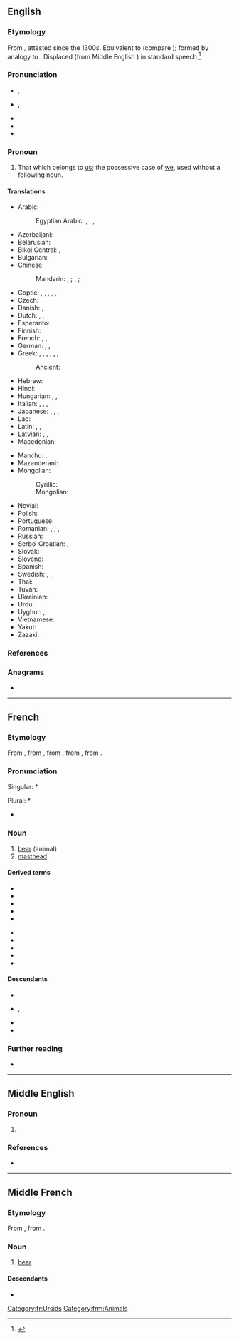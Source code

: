 ==English==

===Etymology===
From {{inh|en|enm|oures}}, attested since the 1300s. Equivalent to {{suffix|en|our|s}} (compare {{m|en|-'s}}); formed by analogy to {{m|en|his}}. Displaced {{m|en|ourn}} (from Middle English {{m|enm|ouren}}) in standard speech.<ref>{{R:Etymonline}}</ref>

===Pronunciation===
* {{a|GA}}, {{IPA|en|/ˈaʊɚz/|/ɑɹz/}}
* {{a|RP}}, {{IPA|en|/ˈaʊəz/|/ɑːz/}}
* {{audio|en|en-us-ours.ogg|Audio (US)}}
* {{rhymes|en|aʊə(ɹ)z|ɑː(ɹ)z}}
* {{rhymes|en|ɑː(ɹ)z}}

===Pronoun===
{{head|en|pronoun|cat2=possessive pronouns|cat3=first person pronouns}}

# That which belongs to [[us]]; the possessive case of [[we]], used without a following noun.

====Translations====
{{trans-top|that which belongs to us}}
* Arabic: {{t|ar|لَنَا|m}}
*: Egyptian Arabic: {{t|arz|لينا|tr=lina|sc=Arab}}, {{t|arz|بتعنا|m|tr=betaʿna|sc=Arab}}, {{t|arz|بتاعتنا|f|tr=betaʿetna|sc=Arab}}, {{t|arz|بتوعنا|p|tr=betuʿna|sc=Arab}}
* Azerbaijani: {{t|az|bizimki}}
* Belarusian: {{t|be|наш}}
* Bikol Central: {{t|bcl|sato}}, {{t|bcl|satuya}}
* Bulgarian: {{t+|bg|наш}}
* Chinese:
*: Mandarin: {{t+|cmn|我們|alt=我們的|sc=Hani}}, {{t+|cmn|我们|alt=我们的|tr=wǒmen de|sc=Hani}}; {{t|cmn|咱們的}}, {{t|cmn|咱们的|tr=zánmen de}}; {{t+|cmn|咱的|tr=zán de}}
* Coptic: {{t|cop|ⲫⲱⲛ|m}} {{qualifier|Bohairic}}, {{t|cop|ⲑⲱⲛ|f}} {{qualifier|Bohairic}}, {{t|cop|ⲛⲟⲩⲛ|p}} {{qualifier|Bohairic}}, {{t|cop|ⲡⲱⲛ|m}} {{qualifier|Sahidic}}, {{t|cop|ⲧⲱⲛ|f}} {{qualifier|Sahidic}}, {{t|cop|ⲛⲟⲩⲛ|p}} {{qualifier|Sahidic}}
* Czech: {{t+|cs|náš|m}}
* Danish: {{t+|da|vores}}, {{t+|da|vor}}
* Dutch: {{t|nl|het onze}}, {{t|nl|de onze}}, {{t|nl|die van ons}}
* Esperanto: {{t|eo|la nia}}
* Finnish: {{t+|fi|meidän}}
* French: {{t+|fr|nôtre|m|alt=le nôtre}}, {{t+|fr|nôtre|f|alt=la nôtre}}, {{t+|fr|nôtres|m-p|f-p|alt=les nôtres}}
* German: {{t+|de|unserer|m}}, {{t+|de|unsere|f|p}}, {{t+|de|unseres|n}}
* Greek: {{t+|el|δικός|alt=δικός μας|m}}, {{t|el|δικιά|alt=δικιά μας|f}}, {{t+|el|δική|alt=δική μας|f}}, {{t+|el|δικό|alt=δικό μας|n}}, {{t+|el|δικοί|alt=δικοί μας|m-p}}, {{t+|el|δικές|alt=δικές μας|f-p}}, {{t+|el|δικά|alt=δικά μας|n-p}}
*: Ancient: {{qual|article and possessive adjective in appropriate gender and number}} {{t|grc|[[ὁ]] [[ἡμέτερος]]}}
* Hebrew: {{t|he|שלנו|tr=shelánu|sc=Hebr}}
* Hindi: {{t+|hi|हमारा}}
* Hungarian: {{t+|hu|mienk}}, {{t+|hu|miénk}}, {{t+|hu|mieink}}
* Italian: {{t|it|il nostro|m}}, {{t|it|la nostra|f}}, {{t|it|i nostri|m-p}}, {{t|it|le nostre|f-p}}
* Japanese: {{t+|ja|私たち|alt=私たちの|tr=わたしたちの, watashitachi no}}, {{t|ja|私等|alt=私等の|tr=わたしたちの, watashitachi no}}, {{t|ja|我ら|alt=我らの|tr=われらの, warera no}}, {{t+|ja|我々|alt=我々の|tr=われわれの, wareware no}}
* Lao: {{t|lo|ຂອງພວກເຮົາ}}
* Latin: {{t+|la|noster}}, {{t+|la|nostri}}, {{t+|la|nostrum}}
* Latvian: {{t|lv|mūsu}}, {{t|lv|mūsējs}}, {{t|lv|mūsējais}}
* Macedonian: {{t|mk|наш}}
{{trans-mid}}
* Manchu: {{t|mnc|ᠮᡝᠨ᠋ᡳᠩᡤᡝ}}, {{t|mnc|ᠮᡠᠰᡝᠩᡤᡝ}}
* Mazanderani: {{t|mzn|امنی|tr=ameni|sc=ps-Arab}}
* Mongolian:
*: Cyrillic: {{t|mn|манайх}}
*: Mongolian: {{t|mn|ᠮᠠᠨ᠋ᠤᠬᠢ}}
* Novial: {{t|nov|nusen}}
* Polish: {{t+|pl|nasz}}
* Portuguese: {{t|pt|o nosso|m}}
* Romanian: {{t+|ro|nostru|alt=al nostru|m}}, {{t|ro|noastră|alt=a noastră|f}}, {{t|ro|noștri|alt=ai noștri|m-p}}, {{t|ro|noastre|alt=ale noastre|f-p}}
* Russian: {{t+|ru|наш}}
* Serbo-Croatian:  {{t+|sh|naš}}, {{t|sh|наш}}
* Slovak: {{t|sk|náš}}
* Slovene: {{t+|sl|nàš}}
* Spanish: {{t|es|lo nuestro}}
* Swedish: {{t+|sv|vår|c}}, {{t+|sv|vårt|n}}, {{t+|sv|våra|p}}
* Thai: {{t|th|ของเรา|tr=kŏng rao}}
* Tuvan: {{t|tyv|бистии}}
* Ukrainian: {{t|uk|наш}}
* Urdu: {{t|ur|ہمارا|tr=hamārā}}
* Uyghur: {{t|ug|بىزنىڭكى}}, {{t|ug|بىزنىڭكىلەر|p}}
* Vietnamese: {{t|vi|của chúng tôi}}
* Yakut: {{t|sah|биһиэнэ}}
* Zazaki: {{t|zza|emara}}
{{trans-bottom}}

===References===
<references/>

===Anagrams===
* {{anagrams|en|a=orsu|Ruso|sour}}

----

==French==

===Etymology===
From {{inh|fr|frm|ours}}, from {{inh|fr|fro|urs}}, from {{inh|fr|la|ursus}}, from {{inh|fr|itc-pro|*orssos}}, from {{inh|fr|ine-pro|*h₂ŕ̥tḱos||bear}}.

===Pronunciation===
Singular: * {{fr-IPA|ourse}}

Plural: * {{fr-IPA}} 
* {{audio|fr|Fr-ours.ogg|audio}}

===Noun===
{{fr-noun|m|ours|f=ourse}}

# [[bear]] (animal)
# [[masthead]] {{gloss|list of a newspaper's main staff}}

====Derived terms====
{{der-top}}
* {{l|fr|nounours}}
* {{l|fr|ours à face courte}}
* {{l|fr|Ours à lunette}}
* {{l|fr|ours blanc}}
* {{l|fr|ours brun}}
{{der-mid}}
* {{l|fr|ours malais}}
* {{l|fr|ours marin}}
* {{l|fr|ours noir}}
* {{l|fr|ours polaire}}
* {{l|fr|ourson}}
{{der-bottom}}

====Descendants====
* {{desc|ht|ous}}
* {{desc|lou|lours}}, {{l|lou|lous}}
* {{desc|mfe|lurs}}
* {{desc|crs|lours}}

===Further reading===
* {{R:TLFi}}

[[Category:fr:Ursids]]

----

==Middle English==

===Pronoun===
{{head|enm|pronoun}}

# {{alt form|enm|oures}}

===References===
* {{R:MED Online|entry= oures, (pron.) |id=MED31089 |accessdate=11 May 2018}}

----

==Middle French==

===Etymology===
From {{inh|frm|fro|urs}}, from {{inh|frm|la|ursus}}.

===Noun===
{{frm-noun|m|ours|f=ourse}}

# [[bear]] {{gloss|mammal}}

====Descendants====
* {{desc|fr|ours}}

[[Category:frm:Animals]]